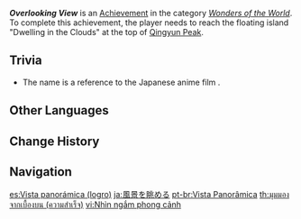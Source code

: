 {{Achievement Infobox
|id           = 81000
|order id     = 1000
|category     = Wonders of the World
|description  = Reach the very top of [[Qingyun Peak]].
|requirements = 
|primogems    = 5
|tracking     = 
|topic        = 
|type         = Exploration
}}
'''''Overlooking View''''' is an [[Achievement]] in the category ''[[Wonders of the World]]''. To complete this achievement, the player needs to reach the floating island "Dwelling in the Clouds" at the top of [[Qingyun Peak]].

==Trivia==
* The name {{Lang|"Overlooking View"|zh=俯瞰风景}} is a reference to the Japanese anime film ''{{w|The Garden of Sinners: Overlooking View}}''.
<!--
==Video Guides==
{{EVT
|video1   = 
|caption1 = 
}}
-->
==Other Languages==
{{Other Languages
|en      = Overlooking View
|zhs     = 俯瞰风景
|zhs_rm  = Fǔkàn Fēngjǐng
|zht     = 俯瞰風景
|zht_rm  = Fǔkàn Fēngjǐng
|zh_tl   = Overlooking View
|ja      = 風景を眺める
|ja_rm   = Fuukei wo Nagameru
|ja_tl   = Looking at the Landscape
|ko      = 풍경 감상
|ko_tl   = Appreciation of Scenery
|es      = Vista panorámica
|es_tl   = Panoramic View
|fr      = Splendide vue
|fr_tl   = Splendid View
|ru      = Всеохватывающий вид
|ru_tl   = Overlooking View
|th      = มุมมองจากเบื้องบน
|th_rm   = 
|th_tl   = 
|vi      = Nhìn ngắm phong cảnh
|vi_tl   = 
|de      = Blick von oben
|de_tl   = View From Above
|id      = Menghadap Pemandangan
|id_tl   = Facing the View
|pt      = Vista Panorâmica
|pt_tl   = 
|tr      = Tepeden Manzara
|tr_tl   = View From the Hill
|it      = Vista panoramica
|it_tl   = 
}}

==Change History==
{{Change History|1.0}}
<!--
==References==
{{Reflist}}
-->
==Navigation==
{{Achievement Navbox|Wonders of the World|Exploration}}

[[es:Vista panorámica (logro)]]
[[ja:風景を眺める]]
[[pt-br:Vista Panorâmica]]
[[th:มุมมองจากเบื้องบน (ความสำเร็จ)]]
[[vi:Nhìn ngắm phong cảnh]]